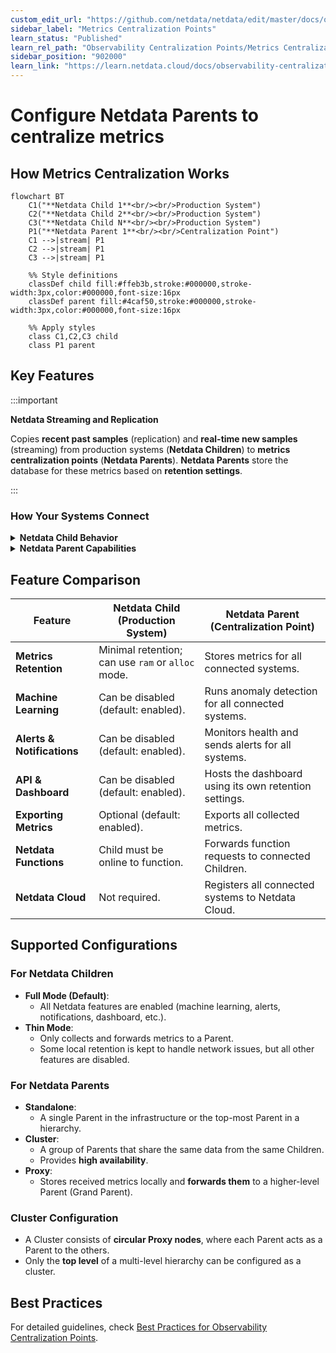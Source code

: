 ```yaml
---
custom_edit_url: "https://github.com/netdata/netdata/edit/master/docs/observability-centralization-points/metrics-centralization-points/README.md"
sidebar_label: "Metrics Centralization Points"
learn_status: "Published"
learn_rel_path: "Observability Centralization Points/Metrics Centralization Points"
sidebar_position: "902000"
learn_link: "https://learn.netdata.cloud/docs/observability-centralization-points/metrics-centralization-points/metrics-centralization-points"
---
```


# Configure Netdata Parents to centralize metrics

## How Metrics Centralization Works

```mermaid
flowchart BT
    C1("**Netdata Child 1**<br/><br/>Production System")
    C2("**Netdata Child 2**<br/><br/>Production System")
    C3("**Netdata Child N**<br/><br/>Production System")
    P1("**Netdata Parent 1**<br/><br/>Centralization Point")
    C1 -->|stream| P1
    C2 -->|stream| P1
    C3 -->|stream| P1
    
    %% Style definitions
    classDef child fill:#ffeb3b,stroke:#000000,stroke-width:3px,color:#000000,font-size:16px
    classDef parent fill:#4caf50,stroke:#000000,stroke-width:3px,color:#000000,font-size:16px
    
    %% Apply styles
    class C1,C2,C3 child
    class P1 parent
```

## Key Features

:::important

**Netdata Streaming and Replication**

Copies **recent past samples** (replication) and **real-time new samples** (streaming) from production systems (**Netdata Children**) to **metrics centralization points** (**Netdata Parents**). **Netdata Parents** store the database for these metrics based on **retention settings**.

:::

### How Your Systems Connect

<details>
<summary><strong>Netdata Child Behavior</strong></summary><br/>

- Each **Netdata Child** can stream to **only one** Netdata Parent at a time.
- Multiple **Netdata Parents** can be configured for **high availability**, but only the **first working one** will be used.

<br/>
</details>

<details>
<summary><strong>Netdata Parent Capabilities</strong></summary><br/>

- Receives metric samples **from multiple Netdata Children**.
- Can **re-stream** received metrics to another **Netdata Parent**, forming an **infinite hierarchy** of Parents.
- Supports **Netdata Parents Clusters** for **high availability**.

<br/>
</details>

## Feature Comparison

| Feature                    | Netdata Child (Production System)                 | Netdata Parent (Centralization Point)                 |
|----------------------------|---------------------------------------------------|-------------------------------------------------------|
| **Metrics Retention**      | Minimal retention; can use `ram` or `alloc` mode. | Stores metrics for all connected systems.             |
| **Machine Learning**       | Can be disabled (default: enabled).               | Runs anomaly detection for all connected systems.     |
| **Alerts & Notifications** | Can be disabled (default: enabled).               | Monitors health and sends alerts for all systems.     |
| **API & Dashboard**        | Can be disabled (default: enabled).               | Hosts the dashboard using its own retention settings. |
| **Exporting Metrics**      | Optional (default: enabled).                      | Exports all collected metrics.                        |
| **Netdata Functions**      | Child must be online to function.                 | Forwards function requests to connected Children.     |
| **Netdata Cloud**          | Not required.                                     | Registers all connected systems to Netdata Cloud.     |

## **Supported Configurations**

### **For Netdata Children**

- **Full Mode (Default)**:
    - All Netdata features are enabled (machine learning, alerts, notifications, dashboard, etc.).
- **Thin Mode**:
    - Only collects and forwards metrics to a Parent.
    - Some local retention is kept to handle network issues, but all other features are disabled.

### **For Netdata Parents**

- **Standalone**:
    - A single Parent in the infrastructure or the top-most Parent in a hierarchy.
- **Cluster**:
    - A group of Parents that share the same data from the same Children.
    - Provides **high availability**.
- **Proxy**:
    - Stores received metrics locally and **forwards them** to a higher-level Parent (Grand Parent).

### **Cluster Configuration**

- A Cluster consists of **circular Proxy nodes**, where each Parent acts as a Parent to the others.
- Only the **top level** of a multi-level hierarchy can be configured as a cluster.

## **Best Practices**

For detailed guidelines, check [Best Practices for Observability Centralization Points](/docs/observability-centralization-points/best-practices-for-observability-centralization-points).
